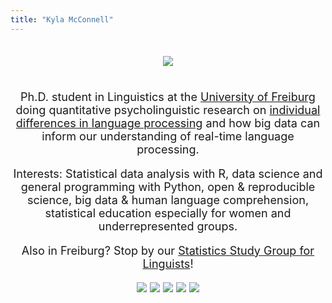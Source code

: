 ```yaml
---
title: "Kyla McConnell"
---
```


<center><font size = 4>
<br>
![](kyla_circle.png)
<br>
<br>

Ph.D. student in Linguistics at the [University of Freiburg](https://www.anglistik.uni-freiburg.de) doing quantitative psycholinguistic research on [individual differences in language processing](https://www.hpsl-linguistics.org/user/648/) and how big data can inform our understanding of real-time language processing.

Interests: Statistical data analysis with R, data science and general programming with Python, open & reproducible science, big data & human language comprehension, statistical education especially for women and underrepresented groups.

Also in Freiburg? Stop by our [Statistics Study Group for Linguists](https://www.hpsl-linguistics.org/events/statistics-study-group-for-linguists7/)!

[![](researchgate.png)](https://www.researchgate.net/profile/Kyla_Mcconnell2) 
[![](github.png)](https://github.com/kyla-mcconnell) 
[![](googlescholar.png)](https://scholar.google.de/citations?user=bnSDcmQAAAAJ&hl=de&oi=ao) 
[![](twitter.png)](https://twitter.com/McconnellKyla) 
[![](linkedin.png)](https://www.linkedin.com/in/kyla-mcconnell-6667488b/) 

</center></font>